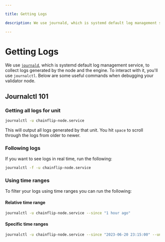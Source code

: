 ```yaml
---

title: Getting Logs

description: We use journald, which is systemd default log management service, to collect logs generated by the node and the engine.

---
```



# Getting Logs

We use [`journald`](https://sagan.readthedocs.io/en/latest/journald.html), which is systemd default log management service, to collect logs generated by the node and the engine. To interact with it, you'll use `journalctl`. Below are some useful commands when debugging your validator node.

## Journalctl 101

### Getting all logs for unit

```bash copy
journalctl -u chainflip-node.service
```

This will output all logs generated by that unit. You hit `space` to scroll through the logs from older to newer.

### Following logs

If you want to see logs in real time, run the following:

```bash copy
journalctl -f -u chainflip-node.service
```

### Using time ranges

To filter your logs using time ranges you can run the following:

#### Relative time range

```bash copy
journalctl -u chainflip-node.service --since "1 hour ago"
```

#### Specific time ranges

```bash copy
journalctl -u chainflip-node.service --since "2023-06-20 23:15:00" --until "2023-06-20 23:25:00"
```
